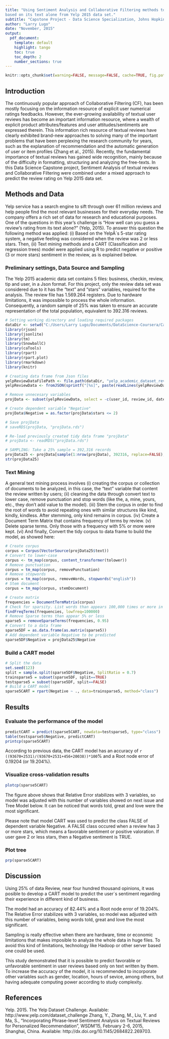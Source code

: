 ```yaml
---
title: "Using Sentiment Analysis and Collaborative Filtering methods to predict the review's rating
based on its text alone from Yelp 2015 data set."
subtitle: "Capstone Project - Data Science Specialization, Johns Hopkins University-Coursera" 
author: "Larry Lugo"
date: "November, 2015"
output: 
  pdf_document:
    template: default
    highlight: tango
    toc: true
    toc_depth: 2
    number_sections: true
---
```


```r
knitr::opts_chunk$set(warning=FALSE, message=FALSE, cache=TRUE, fig.path='figs/')
```

## Introduction
The continuously popular approach of Collaborative Filtering (CF), has been mostly focusing on the information resource of explicit user numerical ratings feedbacks. However, the ever-growing availability of textual
user reviews has become an important information resource, where a wealth of explicit product attributes/features and user attitudes/sentiments are expressed therein. This information rich resource of textual reviews have clearly exhibited brand-new approaches to solving many of the important problems that have been perplexing the research community for years, such as the explanation of recommendation and the automatic generation of user or item profiles (Zhang et al., 2015). Recently, the fundamental importance of textual reviews has gained wide recognition, mainly because of the difficulty in formatting, structuring and analyzing the free-texts. In this Data Science Capstone project, Sentiment Analysis of textual reviews and Collaborative Filtering were combined under a mixed approach to predict the review rating on Yelp 2015 data set.

## Methods and Data
Yelp service has a search engine to sift through over 61 million reviews and help people find the most relevant businesses for their everyday needs. The company offers a rich set of data for research and educational purposes. One of the questions in this year's challenge is "How well can you guess a review's rating from its text alone?" (Yelp, 2015). To answer this question the following method was applied: (i) Based on the YelpÂ´s 5-star rating system, a negative feeling was considered when the review was 2 or less stars. Then, (ii) Text mining methods and a CART (Classification and regression trees) model were applied using R to predict negative or positive (3 or more stars) sentiment in the review, as is explained below.  

### Preliminary settings, Data Source and Sampling
The Yelp 2015 academic data set contains 5 files: business, checkin, review, tip and user, in a Json format. For this project, only the review data set was considered due to it has the "text" and "stars" variables, required for the analysis. The review file has 1.569.264 registers. Due to hardware limitations, it was impossible to process the whole information. Consequently, a random sample of 25% was taken to ensure an accurate representation of the total population, equivalent to 392.316 reviews. 

```r
# Setting working directory and loading required packages
dataDir <- setwd("C:/Users/Larry Lugo/Documents/DataScience-Coursera/Capstone/Code")
library(rjson)
library(jsonlite)
library(tm)
library(SnowballC)
library(caTools)
library(rpart)
library(rpart.plot)
library(rmarkdown)
library(knitr)
```

```r
# Creating data frame from Json files
yelpReviewDataFilePath <- file.path(dataDir, "yelp_academic_dataset_review.json")
yelpReviewData <- fromJSON(sprintf("[%s]", paste(readLines(yelpReviewDataFilePath), collapse = ",")), flatten = TRUE)

# Remove unnecesary variables
projData <- subset(yelpReviewData, select = -c(user_id, review_id, date, type, business_id, votes.funny, votes.useful, votes.cool))

# Create dependent variable "Negative"
projData$Negative = as.factor(projData$stars <= 2)

# Save projData
# saveRDS(projData, "projData.rds")
```

```r
# Re-load previously created tidy data frame "projData"
# projData <- readRDS("projData.rds")

# SAMPLING: Take a 25% sample = 392,316 records
projData25 <- projData[sample(1:nrow(projData), 392316, replace=FALSE),]
str(projData25)
```

### Text Mining
A general text mining process involves (i) creating the corpus or collection of documents to be analyzed, in this case, the "text" variable that content the review written by users; (ii) cleaning the data through convert text to lower case, remove punctuation and stop words (like the, a, mine, yours, etc., they don't add value to the model). (iii) Stem the corpus in order to find the root of words to avoid repeating ones with similar structures like kind, kindly, kindless. After stemming, only kind remains in corpus. (iv) Create a Document Term Matrix that contains frequency of terms by review. (v) Delete sparse terms. Only those with a frequency with 5% or more were kept. (vi) And finally, Convert the tidy corpus to data frame to build the model, as showed here:

```r
# Create corpus
corpus = Corpus(VectorSource(projData25$text))
# Convert to lower-case
corpus <- tm_map(corpus, content_transformer(tolower))
# Remove punctuation
corpus = tm_map(corpus, removePunctuation)
# Remove stopwords
corpus = tm_map(corpus, removeWords, stopwords("english"))
# Stem document 
corpus = tm_map(corpus, stemDocument)
```

```r
# Create matrix
frequencies = DocumentTermMatrix(corpus)
# Check for sparsity. List words than appears 100,000 times or more in matrix
findFreqTerms(frequencies, lowfreq=100000)
# Remove Sparse terms than appear 5% or less
sparse5 = removeSparseTerms(frequencies, 0.95)
# Convert to a data frame
sparse5DF = as.data.frame(as.matrix(sparse5))
# Add dependent variable Negative to be predicted
sparse5DF$Negative = projData25$Negative
```

### Build a CART model
```r
# Split the data
set.seed(123)
split = sample.split(sparse5DF$Negative, SplitRatio = 0.7)
trainsparse5 = subset(sparse5DF, split==TRUE)
testsparse5 = subset(sparse5DF, split==FALSE)
# Build a CART model
sparse5CART = rpart(Negative ~ ., data=trainsparse5, method="class")
```

## Results

### Evaluate the performance of the model
```r
predictCART = predict(sparse5CART, newdata=testsparse5, type="class")
table(testsparse5$Negative, predictCART)
printcp(sparse5CART)
```

According to previous data, the CART model has an accuracy of `r ((93670+2531)/(93670+2531+456+20038))*100`% and a Root node error of 0.19204 (or 19.204%).

### Visualize cross-validation results
```r
plotcp(sparse5CART)
```

The figure above shows that Relative Error stabilizes with 3 variables, so model was adjusted with this number of variables showed on next issue and Tree Model below. It can be noticed that words told, great and love were the most significant.

Please note that model CART was used to predict the class FALSE of dependent variable Negative. A FALSE class occured when a review has 3 or more stars, which means a favorable sentiment or positive valoration. If user gave 2 or less stars, then a Negative sentiment is TRUE.

### Plot tree 
```r
prp(sparse5CART)
```

## Discussion
Using 25% of data Review, near four hundred thousand opinions, it was posible to develop a CART model to predict the user´s sentiment regarding their experience in different kind of business. 

The model had an accuracy of 82.44% and a Root node error of  19.204%.  The Relative Error stabilizes with 3 variables, so model was adjusted with this number of variables, being words told, great and love the most significant.

Sampling is really effective when there are hardware, time or economic limitations that makes imposible to analyze the whole data in huge files. To avoid this kind of limitations, technology like Hadoop or other server based one could be used.

This study demonstrated that it is possible to predict favorable or unfavorable sentiment in user reviews based only on text written by them. To increase the accuracy of the model, it is recommended to incorporate other variables such as gender, location, hours of sevice, among others, but having adequate computing power according to study complexity.

## References
Yelp. 2015. The Yelp Dataset Challenge. Available: http://www.yelp.com/dataset_challenge
Zhang, Y., Zhang, M., Liu, Y. and Ma, S., "Incorporating Phrase-level Sentiment Analysis on Textual
Reviews for Personalized Recommendation", WSDM'15, February 2-6, 2015, Shanghai, China. Available: http://dx.doi.org/10.1145/2684822.269703.
